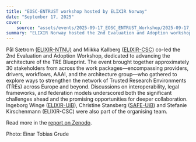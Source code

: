 ```yaml
---
title: "EOSC-ENTRUST workshop hosted by ELIXIR Norway"
date: "September 17, 2025"
cover:
    source: "assets/events/2025-09-17_EOSC_ENTRUST_Workshop/2025-09-17_EOSC_ENTRUST_Workshop_group.jpeg"
summary: "ELIXIR Norway hosted the 2nd Evaluation and Adoption workshop of EOSC-ENTRUST in Bergen."
---
```

Pål Sætrom [(ELIXIR-NTNU)](about/trondheim/) and Miikka Kallberg ([ELIXIR-CSC](https://csc.fi/en/researchinfrastructure/elixir/)) co-led the 2nd Evaluation and Adoption Workshop, dedicated to advancing the architecture of the TRE Blueprint.
The event brought together approximately 30 stakeholders from across the work packages—encompassing providers, drivers, workflows, AAAI, and the architecture group—who gathered to explore ways to strengthen the network of Trusted Research Environments (TREs) across Europe and beyond.
Discussions on interoperability, legal frameworks, and federation models underscored both the significant challenges ahead and the promising opportunities for deeper collaboration.
Ingeborg Winge ([ELIXIR-UiB](about/bergen/)), Christine Stansberg ([SAFE-UiB](https://www.uib.no/en/safe)) and Stefanie Kirschenmann (ELIXIR-CSC) were also part of the organising team.

Read more  in the [report on Zenodo](https://doi.org/10.5281/zenodo.17160733).

Photo: Einar Tobias Grude
